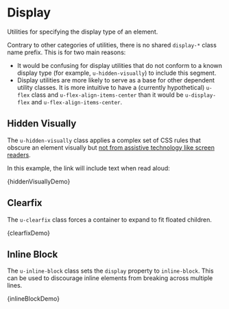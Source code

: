 
<Meta title="Utilities/Display" />

# Display

Utilities for specifying the display type of an element.

Contrary to other categories of utilities, there is no shared `display-*` class name prefix. This is for two main reasons:

- It would be confusing for display utilities that do not conform to a known display type (for example, `u-hidden-visually`) to include this segment.
- Display utilities are more likely to serve as a base for other dependent utility classes. It is more intuitive to have a (currently hypothetical) `u-flex` class and `u-flex-align-items-center` than it would be `u-display-flex` and `u-flex-align-items-center`.

## Hidden Visually

The `u-hidden-visually` class applies a complex set of CSS rules that obscure an element visually but [not from assistive technology like screen readers](https://cloudfour.com/thinks/see-no-evil-hidden-content-and-accessibility/#showing-additional-content-for-screen-readers).

In this example, the link will include text when read aloud:

<Canvas>
  <Story name="Hidden Visually">{hiddenVisuallyDemo}</Story>
</Canvas>

## Clearfix

The `u-clearfix` class forces a container to expand to fit floated children.

<Canvas>
  <Story name="Clearfix">{clearfixDemo}</Story>
</Canvas>

## Inline Block

The `u-inline-block` class sets the `display` property to `inline-block`. This can be used to discourage inline elements from breaking across multiple lines.

<Canvas>
  <Story name="Inline Block">{inlineBlockDemo}</Story>
</Canvas>

